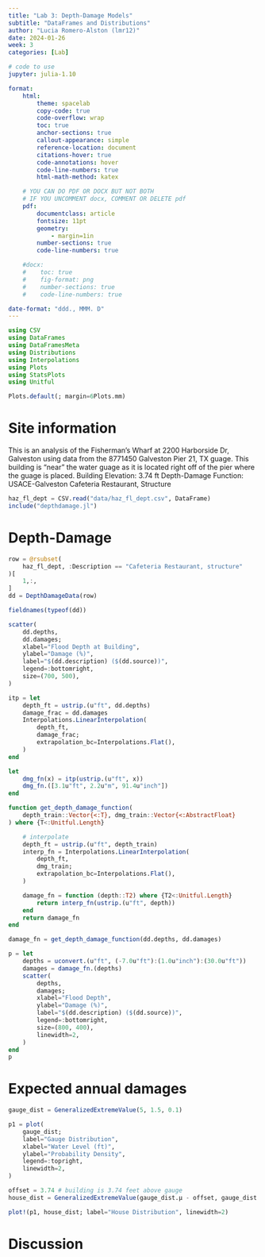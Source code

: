 ```yaml
---
title: "Lab 3: Depth-Damage Models"
subtitle: "DataFrames and Distributions"
author: "Lucia Romero-Alston (lmr12)"
date: 2024-01-26
week: 3
categories: [Lab]

# code to use
jupyter: julia-1.10

format: 
    html:
        theme: spacelab
        copy-code: true
        code-overflow: wrap
        toc: true
        anchor-sections: true
        callout-appearance: simple
        reference-location: document
        citations-hover: true
        code-annotations: hover
        code-line-numbers: true
        html-math-method: katex

    # YOU CAN DO PDF OR DOCX BUT NOT BOTH
    # IF YOU UNCOMMENT docx, COMMENT OR DELETE pdf
    pdf:
        documentclass: article
        fontsize: 11pt
        geometry:
            - margin=1in  
        number-sections: true
        code-line-numbers: true

    #docx: 
    #    toc: true
    #    fig-format: png
    #    number-sections: true
    #    code-line-numbers: true

date-format: "ddd., MMM. D"
---
```



```julia
using CSV
using DataFrames
using DataFramesMeta
using Distributions
using Interpolations
using Plots
using StatsPlots
using Unitful

Plots.default(; margin=6Plots.mm)
```

# Site information

This is an analysis of the Fisherman's Wharf at 2200 Harborside Dr, Galveston using data from the 8771450 Galveston Pier 21, TX guage. This building is "near" the water guage as it is located right off of the pier where the guage is placed.
Building Elevation: 3.74 ft
Depth-Damage Function: USACE-Galveston Cafeteria Restaurant, Structure

```julia
haz_fl_dept = CSV.read("data/haz_fl_dept.csv", DataFrame)
include("depthdamage.jl")
```

# Depth-Damage

```julia
row = @rsubset(
    haz_fl_dept, :Description == "Cafeteria Restaurant, structure"
)[
    1,:,
]
dd = DepthDamageData(row)
```

```julia
fieldnames(typeof(dd))
```

```julia
scatter(
    dd.depths,
    dd.damages;
    xlabel="Flood Depth at Building",
    ylabel="Damage (%)",
    label="$(dd.description) ($(dd.source))",
    legend=:bottomright,
    size=(700, 500),
)
```

```julia
itp = let
    depth_ft = ustrip.(u"ft", dd.depths)
    damage_frac = dd.damages
    Interpolations.LinearInterpolation(
        depth_ft,
        damage_frac;
        extrapolation_bc=Interpolations.Flat(),
    )
end
```

```julia
let
    dmg_fn(x) = itp(ustrip.(u"ft", x))
    dmg_fn.([3.1u"ft", 2.2u"m", 91.4u"inch"])
end
```

```julia
function get_depth_damage_function(
    depth_train::Vector{<:T}, dmg_train::Vector{<:AbstractFloat}
) where {T<:Unitful.Length}

    # interpolate
    depth_ft = ustrip.(u"ft", depth_train)
    interp_fn = Interpolations.LinearInterpolation(
        depth_ft,
        dmg_train;
        extrapolation_bc=Interpolations.Flat(),
    )

    damage_fn = function (depth::T2) where {T2<:Unitful.Length}
        return interp_fn(ustrip.(u"ft", depth))
    end
    return damage_fn
end
```

```julia
damage_fn = get_depth_damage_function(dd.depths, dd.damages)
```

```julia
p = let
    depths = uconvert.(u"ft", (-7.0u"ft"):(1.0u"inch"):(30.0u"ft"))
    damages = damage_fn.(depths)
    scatter(
        depths,
        damages;
        xlabel="Flood Depth",
        ylabel="Damage (%)",
        label="$(dd.description) ($(dd.source))",
        legend=:bottomright,
        size=(800, 400),
        linewidth=2,
    )
end
p
```

# Expected annual damages

```julia
gauge_dist = GeneralizedExtremeValue(5, 1.5, 0.1)
```

```julia
p1 = plot(
    gauge_dist;
    label="Gauge Distribution",
    xlabel="Water Level (ft)",
    ylabel="Probability Density",
    legend=:topright,
    linewidth=2,
)
```

```julia
offset = 3.74 # building is 3.74 feet above gauge
house_dist = GeneralizedExtremeValue(gauge_dist.μ - offset, gauge_dist.σ, gauge_dist.ξ)
```

```julia
plot!(p1, house_dist; label="House Distribution", linewidth=2)
```

# Discussion